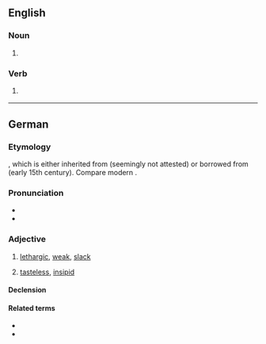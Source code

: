==English==

===Noun===
{{en-noun}}

# {{lb|en|chiefly|humorous}} {{alternative spelling of|en|laugh}}

===Verb===
{{en-verb}}

# {{lb|en|chiefly|humorous}} {{alternative spelling of|en|laugh}}

----

==German==

===Etymology===
{{bor+|de|nds|laff}}, which is either inherited from {{der|de|gml||*laf}} (seemingly not attested) or borrowed from {{der|de|dum|laf}} (early 15th century). Compare modern {{cog|nl|laf||cowardly}}.

===Pronunciation===
* {{IPA|de|/laf/}}
* {{audio|de|De-laff.ogg|Audio}}

===Adjective===
{{de-adj|comp}}

# {{lb|de|regional|chiefly|northern and central Germany}} [[lethargic]], [[weak]], [[slack]]
#: {{syn|de|schlapp|lasch}}
# {{lb|de|regional|chiefly|northern and central Germany}} [[tasteless]], [[insipid]]
#: {{syn|de|fade}}

====Declension====
{{de-adecl|comp}}

====Related terms====
* {{l|de|labberig}}
* {{l|de|labern}}
